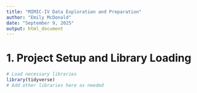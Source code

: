 ```yaml
---
title: "MIMIC-IV Data Exploration and Preparation"
author: "Emily McDonald"
date: "September 9, 2025"
output: html_document
---
```


# 1. Project Setup and Library Loading

```r
# Load necessary libraries
library(tidyverse)
# Add other libraries here as needed
```
